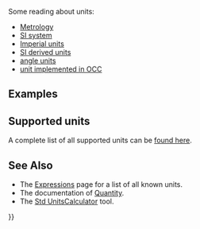 <languages/>
{{TOCright}}
<translate>

<!--T:1-->
Some reading about units:
*[http://en.wikipedia.org/wiki/Metrology Metrology]
*[http://en.wikipedia.org/wiki/International_System_of_Units SI system]
*[http://en.wikipedia.org/wiki/Imperial_units Imperial units]
*[http://en.wikipedia.org/wiki/SI_derived_unit SI derived units]
*[http://en.wikipedia.org/wiki/Degree_%28angle%29 angle units]
*[https://github.com/3drepo/occt/blob/master/src/UnitsAPI/Units.dat unit implemented in OCC]

== Examples == <!--T:2-->

</translate>
{{Code|code=
# -- some examples of the FreeCAD unit translation system --
# make a shortcut for the examples
pq = FreeCAD.Units.parseQuantity

# 10 meters in internal numbers
pq('10 m')

# doing math
pq('3/8 in')

# combined stuff
pq('100 km/h')

# transfer to other units
pq('100 km/h') / pq('m/s')

# derived units (Ohm)
pq('m^2*kg*s^-3*A^-2')

# or
pq('(m^2*kg)/(A^2*s^3)')

# angles 
pq('2*pi rad') # full circle

# as gon
pq('2*pi rad') / pq('gon')

# more imperial
pq('1ft (3+7/16)in')

# or 
pq('1\' (3+7/16)"') # the ' we have to escape because of python

# trigonometry
pq('sin(pi)')

# Using translated units as parameters, this command will create a 50.8mm x 20mm x 10mm box
b = Part.makeBox(pq('2in'), pq('2m')/100, 10)
}}
<translate>

== Supported units == <!--T:79-->

<!--T:4-->
A complete list of all supported units can be [[Expressions#Units |found here]].

== See Also == <!--T:76-->

<!--T:78-->
* The [[Expressions#Units|Expressions]] page for a list of all known units.
* The documentation of [[Quantity|Quantity]].
* The [[Std_UnitsCalculator|Std UnitsCalculator]] tool.


</translate>
{{Powerdocnavi{{#translation:}}}}